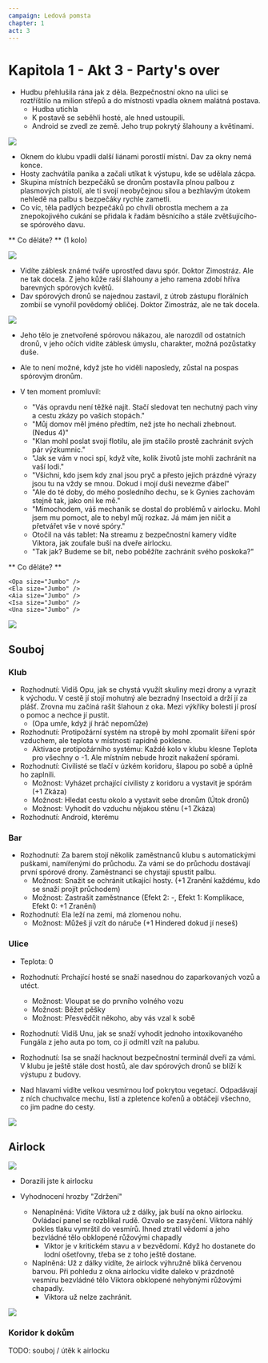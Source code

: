 ```yaml
---
campaign: Ledová pomsta
chapter: 1
act: 3
---
```


# Kapitola 1 - Akt 3&nbsp;- Party's over

-   Hudbu přehlušila rána jak z děla. Bezpečnostní okno na ulici se roztříštilo na milion střepů a do místnosti vpadla oknem malátná postava.
    -   Hudba utichla
    -   K postavě se seběhli hosté, ale hned ustoupili.
    -   Android se zvedl ze země. Jeho trup pokrytý šlahouny a květinami.

![](/LP/ScrattCZ_horrific_unnatural_corrupted_sci-fi_zombie5_made_of_fl_0f60925b-14c6-4aba-b1a4-8405d71201ad.png)

-   Oknem do klubu vpadli další liánami porostlí místní. Dav za okny nemá konce.
-   Hosty zachvátila panika a začali utíkat k výstupu, kde se udělala zácpa.
-   Skupina místních bezpečáků se dronům postavila plnou palbou z plasmových pistolí, ale ti svojí neobyčejnou silou a bezhlavým útokem nehledě na palbu s bezpečáky rychle zametli.
-   Co víc, těla padlých bezpečáků po chvíli obrostla mechem a za znepokojivého cukání se přidala k řadám běsnícího a stále zvětšujícího-se spórového davu.

** Co děláte? ** (1 kolo)

![](/LP/ScrattCZ_croud_of_sci-fi_floral_zombies_invading_a_futuristic_c_ec55d41e-04de-4a50-b3a5-7691310dda21.png)

-   Vidíte záblesk známé tváře uprostřed davu spór. Doktor Zimostráz. Ale ne tak docela. Z jeho kůže raší šlahouny a jeho ramena zdobí hříva barevných spórových květů.
-   Dav spórových dronů se najednou zastavil, z útrob zástupu florálních zombií se vynořil povědomý obličej. Doktor Zimostráz, ale ne tak docela.

![](/LP/ScrattCZ_a_portrait_of_a_man_with_well-groomed_beard_with_roots_1b41648b-212a-4659-b5d3-e746c9d3d069.png)

<Player url="https://youtu.be/ktELSSOCARg?t=167" controls height={100} />

-   Jeho tělo je znetvořené spórovou nákazou, ale narozdíl od ostatních dronů, v jeho očích vidíte záblesk úmyslu, charakter, možná pozůstatky duše.
-   Ale to není možné, když jste ho viděli naposledy, zůstal na pospas spórovým dronům.
-   V ten moment promluvil:

    -   "Vás opravdu není těžké najít. Stačí sledovat ten nechutný pach viny a cestu zkázy po vašich stopách."
    -   "Můj domov měl jméno předtím, než jste ho nechali zhebnout. (Nedus 4)"
    -   "Klan mohl poslat svojí flotilu, ale jim stačilo prostě zachránit svých pár výzkumnic."
    -   "Jak se vám v noci spí, když víte, kolik životů jste mohli zachránit na vaší lodi."
    -   "Všichni, kdo jsem kdy znal jsou pryč a přesto jejich prázdné výrazy jsou tu na vždy se mnou. Dokud i mojí duši nevezme ďábel"
    -   "Ale do té doby, do mého posledního dechu, se k Gynies zachovám stejně tak, jako oni ke mě."
    -   "Mimochodem, váš mechanik se dostal do problémů v airlocku. Mohl jsem mu pomoct, ale to nebyl můj rozkaz. Já mám jen ničit a přetvářet vše v nové spóry."
    -   Otočil na vás tablet: Na streamu z bezpečnostní kamery vidíte Viktora, jak zoufale buší na dveře airlocku.
    -   "Tak jak? Budeme se bít, nebo poběžíte zachránit svého poskoka?"

** Co děláte? **


<div className="flex flex-row gap-4 flex-wrap my-4">
    <Clock
        className="not-prose drop-shadow-md print:drop-shadow-none"
        size="US game"
        title="Zdržení"
        threat="Pro Viktora může být už pozdě"
        current={0}
        total={6}
    />
    <Actor
        size="US game"
        imageUri="/LP/ScrattCZ_croud_of_sci-fi_floral_zombies_invading_a_futuristic_c_ec55d41e-04de-4a50-b3a5-7691310dda21.png"
        imagePosition="center top"
        className="not-prose drop-shadow-md print:drop-shadow-none print:filter-none"
        name="Nekončící dav spórových dronů"
        occupation="Kdysi myslící a cítící bytosti, nyní jen prázdné schránky s impulzem zabíjet"
    />
    <Actor
        size="US game"
        imageUri="/LP/ScrattCZ_a_portrait_of_a_man_with_well-groomed_beard_with_roots_1b41648b-212a-4659-b5d3-e746c9d3d069.png"
        imagePosition="center 30%"
        className="not-prose drop-shadow-md print:drop-shadow-none print:filter-none"
        name="Buxus"
        occupation="Spórový hybrid Dr Zimostráze"
    />

    <Opa size="Jumbo" />
    <Ela size="Jumbo" />
    <Aia size="Jumbo" />
    <Isa size="Jumbo" />
    <Una size="Jumbo" />

</div>

![](/LP/maps/club-zones.jpg)

<Player url="https://www.youtube.com/watch?v=K5VsgMRttvQ&ab_channel=EpicMusicChannel%28EMC%29" controls height={100} />

## Souboj

### Klub

-   Rozhodnutí: Vidíš Opu, jak se chystá využít skuliny mezi drony a vyrazit k východu. V cestě jí stojí mohutný ale bezradný Insectoid a drží jí za plášť. Zrovna mu začíná rašit šlahoun z oka. Mezi výkřiky bolesti jí prosí o pomoc a nechce jí pustit.
    -   (Opa umře, když jí hráč nepomůže)
-   Rozhodnutí: Protipožární systém na stropě by mohl zpomalit šíření spór vzduchem, ale teplota v místnosti rapidně poklesne.
    -   Aktivace protipožárního systému: Každé kolo v klubu klesne Teplota pro všechny o -1. Ale místním nebude hrozit nakažení spórami.
-   Rozhodnutí: Civilisté se tlačí v úzkém koridoru, šlapou po sobě a úplně ho zaplnili.
    -   Možnost: Vyházet prchající civilisty z koridoru a vystavit je spórám (+1&nbsp;Zkáza)
    -   Možnost: Hledat cestu okolo a vystavit sebe dronům (Útok dronů)
    -   Možnost: Vyhodit do vzduchu nějakou stěnu (+1&nbsp;Zkáza)
-   Rozhodnutí: Android, kterému

### Bar

-   Rozhodnutí: Za barem stojí několik zaměstnanců klubu s automatickými puškami, namířenými do průchodu. Za vámi se do průchodu dostávají první spórové drony. Zaměstnanci se chystají spustit palbu.
    -   Možnost: Snažit se ochránit utíkající hosty. (+1&nbsp;Zranění každému, kdo se snaží projít průchodem)
    -   Možnost: Zastrašit zaměstnance (Efekt 2: -, Efekt 1: Komplikace, Efekt 0: +1&nbsp;Zranění)
-   Rozhodnutí: Ela leží na zemi, má zlomenou nohu.
    -   Možnost: Můžeš jí vzít do náruče (+1&nbsp;Hindered dokud jí neseš)

### Ulice

-   Teplota: 0
-   Rozhodnutí: Prchající hosté se snaží nasednou do zaparkovaných vozů a utéct.
    -   Možnost: Vloupat se do prvního volného vozu
    -   Možnost: Běžet pěšky
    -   Možnost: Přesvědčit někoho, aby vás vzal k sobě
-   Rozhodnutí: Vidíš Unu, jak se snaží vyhodit jednoho intoxikovaného Fungála z jeho auta po tom, co jí odmítl vzít na palubu.
-   Rozhodnutí: Isa se snaží hacknout bezpečnostní terminál dveří za vámi. V klubu je ještě stále dost hostů, ale dav spórových dronů se blíží k výstupu z budovy.

-   Nad hlavami vidíte velkou vesmírnou loď pokrytou vegetací. Odpadávají z ních chuchvalce mechu, listí a zpletence kořenů a obtáčejí všechno, co jim padne do cesty.

![](/LP/ScrattCZ_toxic_spore_covered_big_elegant_futuristic_space_yacht_c79b02c3-f6d2-4977-884a-ac942c4ba030.png)

<Player url="https://www.youtube.com/watch?v=I1ewEpzRUiQ&ab_channel=WhiteBatAudio" controls height={100} />

## Airlock

![](/LP/ScrattCZ_male_bearded_screeming_horrified_engineer_with_pink_te_a8c6bcec-b0e2-4324-beba-2fcd2c4ebf56.png)

-   Dorazili jste k airlocku
-   Vyhodnocení hrozby "Zdržení"

    -   Nenaplněná: Vidíte Viktora už z dálky, jak buší na okno airlocku. Ovládací panel se rozblikal rudě. Ozvalo se zasyčení. Viktora náhlý pokles tlaku vymrštil do vesmírů. Ihned ztratil vědomí a jeho bezvládné tělo obklopené růžovými chapadly
        -   Viktor je v kritickém stavu a v bezvědomí. Když ho dostanete do lodní ošetřovny, třeba se z toho ještě dostane.
    -   Naplněná: Už z dálky vidíte, že airlock výhružně bliká červenou barvou. Při pohledu z okna airlocku vidíte daleko v prázdnotě vesmíru bezvládné tělo Viktora obklopené nehybnými růžovými chapadly.
        -   Viktora už nelze zachránit.

![](/LP/maps/New_Vega_Freeway.jpg)

### Koridor k dokům

<Player url="https://www.youtube.com/watch?v=-JFCwxVhHl0&ab_channel=San3090" controls height={100} />

TODO: souboj / útěk k airlocku
